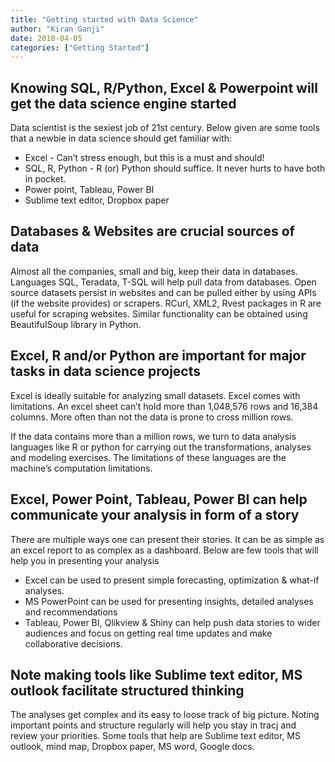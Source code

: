```yaml
---
title: "Getting started with Data Science"
author: "Kiran Ganji"
date: 2018-04-05
categories: ["Getting Started"]
---
```


## Knowing SQL, R/Python, Excel & Powerpoint will get the data science engine started

Data scientist is the sexiest job of 21st century. Below given are some tools that a newbie in data science should get familiar with:

- Excel - Can't stress enough, but this is a must and should!
- SQL, R, Python - R (or) Python should suffice. It never hurts to have both in pocket.
- Power point, Tableau, Power BI
- Sublime text editor, Dropbox paper


## Databases & Websites are crucial sources of data

Almost all the companies, small and big, keep their data in databases. Languages SQL, Teradata, T-SQL will help pull data from databases. Open source datasets persist in websites and can be pulled either by using APIs (if the website provides) or scrapers. RCurl, XML2, Rvest packages in R are useful for scraping websites. Similar functionality can be obtained using BeautifulSoup library in Python.


## Excel, R and/or Python are important for major tasks in data science projects

Excel is ideally suitable for analyzing small datasets. Excel comes with limitations. An excel sheet can't hold more than 1,048,576 rows and 16,384 columns. More often than not the data is prone to cross million rows.

If the data contains more than a million rows, we turn to data analysis languages like R or python for carrying out the transformations, analyses and modeling exercises. The limitations of these languages are the machine's computation limitations.

## Excel, Power Point, Tableau, Power BI can help communicate your analysis in form of a story

There are multiple ways one can present their stories. It can be as simple as an excel report to as complex as a dashboard. Below are few tools that will help you in presenting your analysis

- Excel can be used to present simple forecasting, optimization & what-if analyses.
- MS PowerPoint can be used for presenting insights, detailed analyses and recommendations
- Tableau, Power BI, Qlikview & Shiny can help push data stories to wider audiences and focus on getting real time updates and make collaborative decisions.

## Note making tools like Sublime text editor, MS outlook facilitate structured thinking

The analyses get complex and its easy to loose track of big picture. Noting important points and structure regularly will help you stay in tracj and review your priorities. Some tools that help are Sublime text editor, MS outlook, mind map, Dropbox paper, MS word, Google docs.
